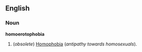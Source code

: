 ==English==
===Noun===
'''homoerotophobia'''

#(''obsolete'') [[Homophobia]] (''antipathy towards homosexuals'').